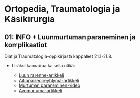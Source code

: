 # Ortopedia, Traumatologia ja Käsikirurgia {#OrtoTraumaKasi}

## 01: INFO + Luunmurtuman paraneminen ja komplikaatiot

Diat ja Traumatologia-oppikirjasta kappaleet 21.1-21.8.

- Lisäksi kannattaa katsella näitä: 

  - [Luun rakenne-artikkeli](https://open.oregonstate.education/aandp/chapter/6-3-bone-structure/)
  - [Aitiopaineoireyhtymä-artikkeli](https://say.fi/files/lehtovakkalakaakinen_aitiopaine.pdf)
  - [Murtuman paraneminen-video](https://youtu.be/ZD_5Why69IM?si=IJFrbGAw79Cy18Fe)
  - [Avomurtuma-artikkeli](https://www.oppiportti.fi/oppikirjat/kia00380?q=avomurtuma)
  

